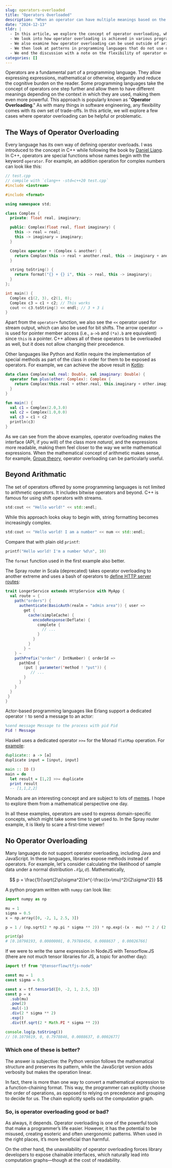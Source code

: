 ```yaml
---
slug: operators-overloaded
title: "Operators Overloaded"
description: "When an operator can have multiple meanings based on the context..."
date: "2024-12-13"
tldr: |
  - In this article, we explore the concept of operator overloading, where an operator can behave differently in different contexts.
  - We look into how operator overloading is achieved in various programming languages.
  - We also examine how operator overloading can be used outside of arithmetic operators and how it can sometimes lead to esoteric patterns.
  - We then look at patterns in programming languages that do not use operator overloading and see how a computation graph can emerge naturally with chainable APIs.
  - We end the discussion with a note on the flexibility of operator overloading and some unintended consequences of its use.
categories: []
---
```


Operators are a fundamental part of a programming language. They allow expressing expressions, mathematical or otherwise, elegantly and reduce the cognitive burden on the reader. Some programming languages take the concept of operators one step further and allow them to have different meanings depending on the context in which they are used, making them even more powerful. This approach is popularly known as "**Operator Overloading**." As with many things in software engineering, any flexibility comes with its own set of trade-offs. In this article, we will explore a few cases where operator overloading can be helpful or problematic.

## The Ways of Operator Overloading

Every language has its own way of defining operator overloads. I was introduced to the concept in C++ while following the book by [Daniel Liang](https://www.amazon.in/C-Programming-Language-Y-Daniel-Liang/s?rh=n%3A14447041031%2Cp_27%3AY.+Daniel+Liang). In C++, operators are special functions whose names begin with the keyword `operator`. For example, an addition operation for complex numbers can look like this:

```cpp
// test.cpp
// compile with `clang++ -std=c++20 test.cpp`
#include <iostream>

#include <format>

using namespace std;

class Complex {
  private: float real, imaginary;

  public: Complex(float real, float imaginary) {
    this -> real = real;
    this -> imaginary = imaginary;
  }

  Complex operator + (Complex & another) {
    return Complex(this -> real + another.real, this -> imaginary + another.imaginary);
  }

  string toString() {
    return format("{} + {} i", this -> real, this -> imaginary);
  }
};

int main() {
  Complex c1(2, 3), c2(1, 0);
  Complex c3 = c1 + c2; // This works
  cout << c3.toString() << endl; // 3 + 3 i
}
```

Apart from the `operator+` function, we also see the `<<` operator used for stream output, which can also be used for bit shifts. The arrow operator `->` is used for pointer member access (i.e., `a->b` and `(*a).b` are equivalent) since `this` is a pointer. C++ allows all of these operators to be overloaded as well, but it does not allow changing their precedence.

Other languages like Python and Kotlin require the implementation of special methods as part of the class in order for them to be exposed as operators. For example, we can achieve the above result in [Kotlin](https://pl.kotl.in/XkrlBsH0F):

```kotlin
data class Complex(val real: Double, val imaginary: Double) {
  operator fun plus(other: Complex): Complex {
    return Complex(this.real + other.real, this.imaginary + other.imaginary)
  }
}

fun main() {
  val c1 = Complex(2.0,3.0)
  val c2 = Complex(1.0,0.0)
  val c3 = c1 + c2
  println(c3)
}
```

As we can see from the above examples, operator overloading makes the interface (API, if you will) of the class more _natural_, and the expressions more readable, making them feel closer to the way we write mathematical expressions. When the mathematical concept of arithmetic makes sense, for example, [Group theory](<https://en.wikipedia.org/wiki/Group_(mathematics)>), operator overloading can be particularly useful.

## Beyond Arithmatic

The set of operators offered by some programming languages is not limited to arithmetic operators. It includes bitwise operators and beyond. C++ is famous for using shift operators with streams.

```cpp
std:cout << "Hello world!" << std::endl;
```

While this approach looks okay to begin with, string formatting becomes increasingly complex.

```cpp
std:cout << "Hello world! I am a number" << num << std::endl;
```

Compare that with plain old `printf`:

```c
printf("Hello world! I'm a number %d\n", 10)
```

The `format` function used in the first example also better.

The Spray router in Scala (deprecated) takes operator overloading to another extreme and uses a bash of operators to [define HTTP server routes](https://spray.readthedocs.io/en/latest/documentation/spray-routing/):

```scala
trait LongerService extends HttpService with MyApp {
  val route = {
    path("orders") {
      authenticate(BasicAuth(realm = "admin area")) { user =>
        get {
          cache(simpleCache) {
            encodeResponse(Deflate) {
              complete {
                // ...
              }
            }
          }
        } ~
    } ~
    pathPrefix("order" / IntNumber) { orderId =>
      pathEnd {
        (put | parameter('method ! "put")) {
           // ...
        }
      }
    }
  }
 }
}
```

Actor-based programming languages like Erlang support a dedicated operator `!` to send a message to an actor:

```erlang
%send message Message to the process with pid Pid
Pid ! Message
```

Haskell uses a dedicated operator `>>=` for the Monad `flatMap` operation. For [example](https://play.haskell.org/saved/lvSs9d56):

```haskell
duplicate:: a -> [a]
duplicate input = [input, input]

main :: IO ()
main = do
  let result = [1,2] >>= duplicate
  print result
  -- [1,1,2,2]
```

Monads are an interesting concept and are subject to lots of [memes](https://antousias.com/content/images/2020/11/44b0bd758f8ee5c81362923f0d5c8e017c9ddf623925e60c29a4c015b89fbb45.jpg). I hope to explore them from a mathematical perspective one day.

In all these examples, operators are used to express domain-specific concepts, which might take some time to get used to. In the Spray router example, it is likely to scare a first-time viewer!

## No Operator Overloading

Many languages do not support operator overloading, including Java and JavaScript. In these languages, libraries expose methods instead of operators. For example, let's consider calculating the likelihood of sample data under a normal distribution $\mathcal{N}(\mu, \sigma)$. Mathematically,

$$
p = \frac{1}{\sqrt{2\pi\sigma^2}}e^{-\frac{(x-\mu)^2}{2\sigma^2}}
$$

A python program written with `numpy` can look like:

```python
import numpy as np

mu = 1
sigma = 0.5
x = np.array([0, -2, 1, 2.5, 3])

p = 1 / (np.sqrt(2 * np.pi * sigma ** 2)) * np.exp(-(x - mu) ** 2 / (2 * sigma ** 2))

print(p)
# [0.10798193, 0.00000001, 0.79788456, 0.0088637 , 0.00026766]
```

If we were to write the same expression in NodeJS with Tensorflow.JS (there are not much tensor libraries for JS, a topic for another day):

```ts
import tf from "@tensorflow/tfjs-node"

const mu = 1
const sigma = 0.5

const x = tf.tensor1d([0, -2, 1, 2.5, 3])
const p = x
  .sub(mu)
  .pow(2)
  .mul(-1)
  .div(2 * sigma ** 2)
  .exp()
  .div(tf.sqrt(2 * Math.PI * sigma ** 2))

console.log(p.toString())
// [0.1079819, 0, 0.7978846, 0.0088637, 0.0002677]
```

### Which one of these is better?

The answer is subjective: the Python version follows the mathematical structure and preserves its pattern, while the JavaScript version adds verbosity but makes the operation linear.

In fact, there is more than one way to convert a mathematical expression to a function-chaining format. This way, the programmer can explicitly choose the order of operations, as opposed to relying on precedence and grouping to decide for us. The chain explicitly spells out the computation graph.

### So, is operator overloading good or bad?

As always, it depends. Operator overloading is one of the powerful tools that make a programmer’s life easier. However, it has the potential to be misused, creating esoteric and often unergonomic patterns. When used in the right places, it’s more beneficial than harmful.

On the other hand, the unavailability of operator overloading forces library developers to expose chainable interfaces, which naturally lead into computation graphs—though at the cost of readability.
